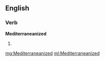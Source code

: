 ==English==

===Verb===
'''Mediterraneanized'''

# {{past of|[[Mediterraneanize]]}}

[[mg:Mediterraneanized]]
[[ml:Mediterraneanized]]